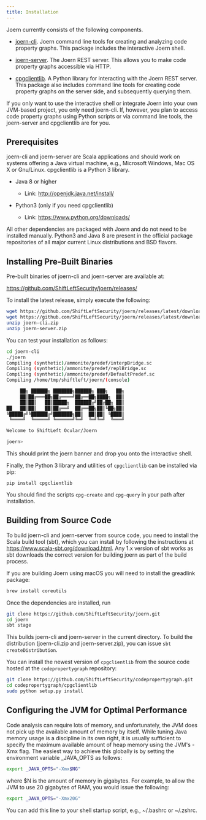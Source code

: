 ```yaml
---
title: Installation
---
```


Joern currently consists of the following components.

* [joern-cli](https://github.com/ShiftLeftSecurity/joern/tree/master/joern-cli). Joern
  command line tools for creating and analyzing code  property
  graphs. This package includes the interactive Joern shell.

* [joern-server](https://github.com/ShiftLeftSecurity/joern/tree/master/joern-server). The
  Joern REST server. This allows you to make code property graphs
  accessible via HTTP.

* [cpgclientlib](https://github.com/ShiftLeftSecurity/codepropertygraph/tree/master/cpgclientlib). A
  Python library for interacting with the Joern REST  server. This
  package also includes command line tools for creating code property
  graphs on the server side, and subsequently querying them.

If you only want to use the interactive shell or integrate Joern into
your own JVM-based project, you only need joern-cli. If, however, you
plan to access code property graphs using Python scripts or via
command line tools, the joern-server and cpgclientlib are for you.


## Prerequisites

joern-cli and joern-server are Scala applications and should work on
systems offering a Java virtual machine, e.g., Microsoft Windows, Mac
OS X or Gnu/Linux. cpgclientlib is a Python 3 library.

* Java 8 or higher
  - Link: http://openjdk.java.net/install/

* Python3 (only if you need cpgclientlib)
  - Link: https://www.python.org/downloads/

All other dependencies are packaged with Joern and do not need to be
installed manually. Python3 and Java 8 are present in the official
package repositories of all major current Linux distributions and BSD
flavors.

## Installing Pre-Built Binaries

Pre-built binaries of joern-cli and joern-server are available at:

https://github.com/ShiftLeftSecurity/joern/releases/

To install the latest release, simply execute the following:

```bash
wget https://github.com/ShiftLeftSecurity/joern/releases/latest/download/joern-cli.zip
wget https://github.com/ShiftLeftSecurity/joern/releases/latest/download/joern-server.zip
unzip joern-cli.zip
unzip joern-server.zip
```

You can test your installation as follows:

```bash
cd joern-cli
./joern
Compiling (synthetic)/ammonite/predef/interpBridge.sc
Compiling (synthetic)/ammonite/predef/replBridge.sc
Compiling (synthetic)/ammonite/predef/DefaultPredef.sc
Compiling /home/tmp/shiftleft/joern/(console)

     ██╗ ██████╗ ███████╗██████╗ ███╗   ██╗
     ██║██╔═══██╗██╔════╝██╔══██╗████╗  ██║
     ██║██║   ██║█████╗  ██████╔╝██╔██╗ ██║
██   ██║██║   ██║██╔══╝  ██╔══██╗██║╚██╗██║
╚█████╔╝╚██████╔╝███████╗██║  ██║██║ ╚████║
 ╚════╝  ╚═════╝ ╚══════╝╚═╝  ╚═╝╚═╝  ╚═══╝

Welcome to ShiftLeft Ocular/Joern

joern>
```

This should print the joern banner and drop you onto the interactive
shell.

Finally, the Python 3 library and utilities of `cpgclientlib` can be installed via pip:

```
pip install cpgclientlib
```

You should find the scripts `cpg-create` and `cpg-query` in your path
after installation.

## Building from Source Code

To build joern-cli and joern-server from source code, you need to
install the Scala build tool (sbt), which you can install by following
the instructions at https://www.scala-sbt.org/download.html. Any 1.x
version of sbt works as sbt downloads the correct version for building
joern as part of the build process.


If you are building Joern using macOS you will need to install the
greadlink package:

```bash
brew install coreutils
```

Once the dependencies are installed, run

```bash
git clone https://github.com/ShiftLeftSecurity/joern.git
cd joern
sbt stage
```

This builds joern-cli and joern-server in the current directory. To
build the distribution (joern-cli.zip and joern-server.zip), you can
issue `sbt createDistribution`.

You can install the newest version of `cpgclientlib` from the source
code hosted at the `codepropertygraph` repository:

```bash
git clone https://github.com/ShiftLeftSecurity/codepropertygraph.git
cd codepropertygraph/cpgclientlib
sudo python setup.py install
```


## Configuring the JVM for Optimal Performance

Code analysis can require lots of memory, and unfortunately, the JVM does not pick up the available amount of memory by itself. While tuning Java memory usage is a discipline in its own right, it is usually sufficient to specify the maximum available amount of heap memory using the JVM's -Xmx flag. The easiest way to achieve this globally is by setting the environment variable _JAVA_OPTS as follows:

```bash
export _JAVA_OPTS="-Xmx$NG"
```

where $N is the amount of memory in gigabytes. For example, to allow the JVM to use 20 gigabytes of RAM, you would issue the following:

```bash
export _JAVA_OPTS="-Xmx20G"
```

You can add this line to your shell startup script, e.g., ~/.bashrc or ~/.zshrc.
